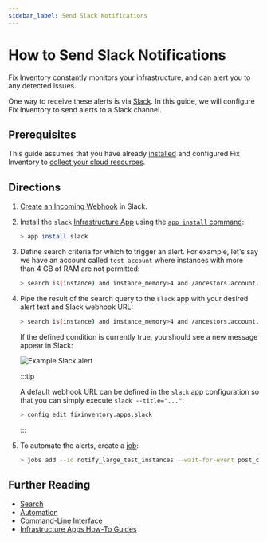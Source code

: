 ```yaml
---
sidebar_label: Send Slack Notifications
---
```


# How to Send Slack Notifications

Fix Inventory constantly monitors your infrastructure, and can alert you to any detected issues.

One way to receive these alerts is via [Slack](https://slack.com). In this guide, we will configure Fix Inventory to send alerts to a Slack channel.

## Prerequisites

This guide assumes that you have already [installed](../../../getting-started/install/index.mdx) and configured Fix Inventory to [collect your cloud resources](../../../getting-started/configure/index.mdx).

## Directions

1. [Create an Incoming Webhook](https://api.slack.com/messaging/webhooks) in Slack.

2. Install the `slack` [Infrastructure App](../../infrastructure-apps/index.mdx) using the [`app install` command](../../../reference/cli/app/install.mdx):

   ```bash
   > app install slack
   ```

3. Define search criteria for which to trigger an alert. For example, let's say we have an account called `test-account` where instances with more than 4 GB of RAM are not permitted:

   ```bash
   > search is(instance) and instance_memory>4 and /ancestors.account.reported.name==test-account
   ```

4. Pipe the result of the search query to the `slack` app with your desired alert text and Slack webhook URL:

   ```bash
   > search is(instance) and instance_memory>4 and /ancestors.account.reported.name==test-account | slack --title="Large instances found in test-account" --webhook="https://hooks.slack.com/services/T00000000/B00000000/XXXXXXXXXXXXXXXXXXXXXXXX"
   ```

   If the defined condition is currently true, you should see a new message appear in Slack:

   ![Example Slack alert](./img/example-alert.png)

   :::tip

   A default webhook URL can be defined in the `slack` app configuration so that you can simply execute `slack --title="..."`:

   ```bash
   > config edit fixinventory.apps.slack
   ```

   :::

5. To automate the alerts, create a [job](../../../concepts/automation/index.mdx#jobs):

   ```bash
   > jobs add --id notify_large_test_instances --wait-for-event post_collect 'search is(instance) and instance_memory>4 and /ancestors.account.reported.name==test-account | slack --title="Large instances found in test-account" --webhook="https://hooks.slack.com/services/T00000000/B00000000/XXXXXXXXXXXXXXXXXXXXXXXX"'
   ```

## Further Reading

- [Search](../../../reference/search/index.mdx)
- [Automation](../../../concepts/automation/index.mdx)
- [Command-Line Interface](../../../reference/cli/index.mdx)
- [Infrastructure Apps How-To Guides](../../infrastructure-apps/index.mdx)
